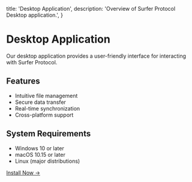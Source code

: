   title: 'Desktop Application',
  description:
    'Overview of Surfer Protocol Desktop application.',
}

# Desktop Application

Our desktop application provides a user-friendly interface for interacting with Surfer Protocol.

## Features

- Intuitive file management
- Secure data transfer
- Real-time synchronization
- Cross-platform support

## System Requirements

- Windows 10 or later
- macOS 10.15 or later
- Linux (major distributions)

[Install Now →](/desktop/installation)